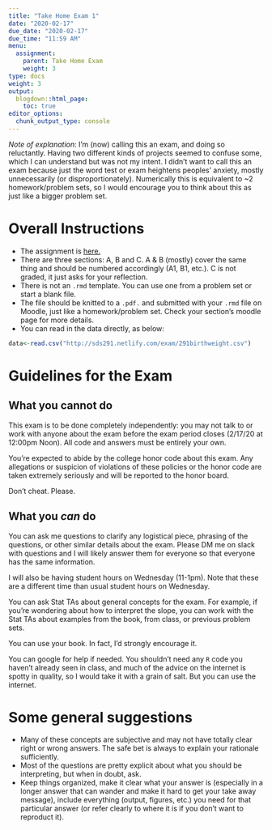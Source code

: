 ```yaml
---
title: "Take Home Exam 1"
date: "2020-02-17"
due_date: "2020-02-17"
due_time: "11:59 AM"
menu:
  assignment:
    parent: Take Home Exam
    weight: 3
type: docs
weight: 3
output:
  blogdown::html_page:
    toc: true
editor_options: 
  chunk_output_type: console
---
```


*Note of explanation*: I'm (now) calling this an exam, and doing so reluctantly. Having two different kinds of projects seemed to confuse some, which I can understand but was not my intent. I didn't want to call this an exam because just the word test or exam heightens peoples' anxiety, mostly unnecessarily (or disproportionately). Numerically this is equivalent to ~2 homework/problem sets, so I would encourage you to think about this as just like a bigger problem set.

# Overall Instructions

- The assignment is [here.](http://sds291.netflify.com/exam/take-home-exam.csv)
- There are three sections: A, B and C. A & B (mostly) cover the same thing and should be numbered accordingly (A1, B1, etc.). C is not graded, it just asks for your reflection.
- There is not an `.rmd` template. You can use one from a problem set or start a blank file.
- The file should be knitted to a `.pdf.` and submitted with your `.rmd` file on Moodle, just like a homework/problem set.  Check your section's moodle page for more details.
- You can read in the data directly, as below:

```r
data<-read.csv("http://sds291.netlify.com/exam/291birthweight.csv")
```


# Guidelines for the Exam

## What you cannot do

This exam is to be done completely independently: you may not talk to or work with anyone about the exam before the exam period closes (2/17/20 at 12:00pm Noon). All code and answers must be entirely your own.

You're expected to abide by the college honor code about this exam.  Any allegations or suspicion of violations of these policies or the honor code are taken extremely seriously and will be reported to the honor board.

Don't cheat. Please.

## What you *can* do

You can ask me questions to clarify any logistical piece, phrasing of the questions, or other similar details about the exam.  Please DM me on slack with questions and I will likely answer them for everyone so that everyone has the same information.

I will also be having student hours on Wednesday (11-1pm). Note that these are a different time than usual student hours on Wednesday.

You can ask Stat TAs about general concepts for the exam. For example, if you're wondering about how to interpret the slope, you can work with the Stat TAs about examples from the book, from class, or previous problem sets. 

You can use your book.  In fact, I'd strongly encourage it.

You can google for help if needed. You shouldn't need any `R` code you haven't already seen in class, and much of the advice on the internet is spotty in quality, so I would take it with a grain of salt. But you can use the internet. 

# Some general suggestions

- Many of these concepts are subjective and may not have totally clear right or wrong answers. The safe bet is always to explain your rationale sufficiently.
- Most of the questions are pretty explicit about what you should be interpreting, but when in doubt, ask.
- Keep things organized, make it clear what your answer is (especially in a longer answer that can wander and make it hard to get your take away message), include everything (output, figures, etc.) you need for that particular answer (or refer clearly to where it is if you don't want to reproduct it).

